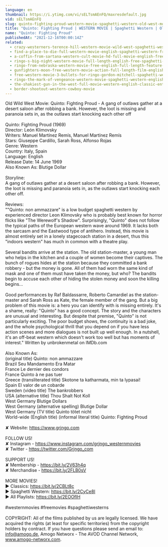```yaml
---
language: en
thumbnail: https://i.ytimg.com/vi/sELTsmAEnFQ/maxresdefault.jpg
vid: sELTsmAEnFQ
slug: quinto-fighting-proud-western-movie-spaghetti-western-old-west-movie-cowboys
title: "Quinto: Fighting Proud | WESTERN MOVIE | Spaghetti Western | Old West Movie | Cowboys"
name: "Quinto: Fighting Proud"
publishedAt: "2021-12-16T00:00:14Z"
related:
  - crazy-westerners-terence-hill-western-movie-wild-west-spaghetti-western-full-movie
  - find-a-place-to-die-full-western-movie-english-spaghetti-western-free-cowboy-film
  - a-coffin-from-sartana-western-cult-movie-hd-full-movie-english-free-cowboy-film
  - ringo-s-big-night-western-movie-full-length-english-free-spaghetti-western
  - ringo-from-nebraska-western-movie-free-english-full-length-feature-film-spaghetti-western
  - gunfighters-moon-free-western-movie-action-full-length-film-english
  - free-western-movie-3-bullets-for-ringo-gordon-mitchell-spaghetti-western-full-youtube-movie
  - ringo-the-mark-of-vengeance-western-movie-spaghetti-western-english-full-length-free-westerns
  - the-shakiest-gun-in-the-west-full-movie-western-english-classic-entire-film-full-free-movies
  - border-shootout-western-cowboy-movie
---
```


Old Wild West Movie: Quinto: Fighting Proud - A gang of outlaws gather at a desert saloon after robbing a bank. However, the loot is missing and paranoia sets in, as the outlaws start knocking each other off <br />
<br />
Quinto: Fighting Proud (1969)<br />
Director: León Klimovsky<br />
Writers: Manuel Martínez Remís, Manuel Martínez Remís <br />
Stars: Giuseppe Cardillo, Sarah Ross, Alfonso Rojas<br />
Genre: Western<br />
Country: Italy, Spain<br />
Language: English<br />
Release Date: 14 June 1969 <br />
Also Known As: Blutige Dollar<br />
<br />
Storyline:<br />
A gang of outlaws gather at a desert saloon after robbing a bank. However, the loot is missing and paranoia sets in, as the outlaws start knocking each other off.<br />
<br />
Reviews:<br />
""Quinto: non ammazzare" is a low budget spaghetti western by experienced director Leon Klimovsky who is probably best known for horror flicks like "The Werewolf's Shadow". Surprisingly, "Quinto" does not follow the typical paths of the European western wave around 1969. It lacks both the sarcasm and the Eastwood type of antihero. Instead, this movie is almost entirely set in a lonely stagecoach station in a desert, thus this "indoors western" has much in common with a theatre play.<br />
<br />
Several bandits arrive at the station. The old station-master, a young man who helps in the kitchen and a couple of women become their captives. The bunch of rogues hides at the station because they committed a bank robbery - but the money is gone. All of them had worn the same kind of mask and one of them must have taken the money, but who? The bandits begin to accuse each other of hiding the stolen money and soon the killing begins...<br />
<br />
Good performances by Raf Baldassarre, Roberto Camardiel as the station-master and Sarah Ross as Kate, the female member of the gang. But a big problem of this movie is: a hero you can identify with is missing entirely. It's a shame, really: "Quinto" has a good concept. The story and the characters are unusual and interesting. But despite that premise, "Quinto" is not particularly exciting. The poor budget shows, the continuity is a bad joke, and the whole psychological thrill that you depend on if you have less action scenes and more dialogues is not built up well enough. In a nutshell, it's an off-beat western which doesn't work too well but has moments of interest." Written by unbrokenmetal on IMDb.com <br />
<br />
Also Known As:<br />
(original title) Quinto: non ammazzare<br />
Brazil Seu Mandamento Era Matar<br />
France Le dernier des condors<br />
France Quinto à ne pas tuer<br />
Greece (transliterated title) Skotone ta katharmata, min ta lypasai!<br />
Spain El valor de un cobarde<br />
Sweden (video title) The bankrobbers<br />
USA (alternative title) Thou Shalt Not Koll<br />
West Germany Blutige Dollars<br />
West Germany (alternative spelling) Blutige Dollar<br />
West Germany (TV title) Quinto tötet nicht<br />
World-wide (English title) (informal literal title) Quinto: Fighting Proud<br />
<br />
✘ Website: https://www.grjngo.com<br />
<br />
FOLLOW US!<br />
✘ Instagram - https://www.instagram.com/grjngo_westernmovies<br />
✘ Twitter - https://twitter.com/Grjngo_com<br />
<br />
SUPPORT US!<br />
✘ Membership - https://bit.ly/2V63h4q<br />
✘ Merchandise - https://bit.ly/2FLB0sV<br />
<br />
MORE MOVIES! <br />
► Classics: https://bit.ly/2CBLt8c <br />
► Spaghetti Western: https://bit.ly/2CyCe8I <br />
► All Playlists: https://bit.ly/2EOOfIH <br />
<br />
#westernmovies #freemovies #spaghettiwesterns<br />
<br />
COPYRIGHT: All of the films published by us are legally licensed. We have acquired the rights (at least for specific territories) from the copyright holders by contract. If you have questions please send an email to: info@amogo.de, Amogo Networx - The AVOD Channel Network, www.amogo-networx.com.